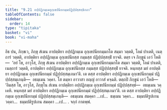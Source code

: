 ```yaml
---
title: "9.21 อปฺปฏิกมฺเมอุกฺเขปนียกมฺมปฏิปฺปสฺสทฺธิกถา"
tableOfContents: false
sidebar:
  order: 14
type: "tipitaka"
basket: "vi"
book: "vi-maha"
---
```



<DynamicBreadcrumb />

<Division number="427" book="vi-maha">

<Paragraph number="1871" book="vi-maha">
อิธ ปน, ภิกฺขเว, ภิกฺขุ สํเฆน อาปตฺติยา อปฺปฏิกมฺเม อุกฺเขปนียกมฺมกโต สมฺมา วตฺตติ, โลมํ ปาเตติ, เนตฺถารํ วตฺตติ, อาปตฺติยา อปฺปฏิกมฺเม อุกฺเขปนียสฺส กมฺมสฺส ปฏิปฺปสฺสทฺธิํ ยาจติ. ตตฺร เจ ภิกฺขูนํ เอวํ โหติ—  ‘อยํ โข, อาวุโส, ภิกฺขุ สํเฆน อาปตฺติยา อปฺปฏิกมฺเม อุกฺเขปนียกมฺมกโต สมฺมา วตฺตติ, โลมํ ปาเตติ, เนตฺถารํ วตฺตติ, อาปตฺติยา อปฺปฏิกมฺเม อุกฺเขปนียสฺส กมฺมสฺส ปฏิปฺปสฺสทฺธิํ ยาจติ. หนฺทสฺส มยํ อาปตฺติยา อปฺปฏิกมฺเม อุกฺเขปนียกมฺมํ ปฏิปฺปสฺสมฺเภมา’ติ. เต ตสฺส อาปตฺติยา อปฺปฏิกมฺเม อุกฺเขปนียกมฺมํ ปฏิปฺปสฺสมฺเภนฺติ—  อธมฺเมน วคฺคา. โส ตมฺหา อาวาสา อญฺญํ อาวาสํ คจฺฉติ. ตตฺถปิ ภิกฺขูนํ เอวํ โหติ—  ‘อิมสฺส โข, อาวุโส, ภิกฺขุโน สํเฆน อาปตฺติยา อปฺปฏิกมฺเม อุกฺเขปนียกมฺมํ ปฏิปฺปสฺสทฺธํ—  อธมฺเมน วคฺเคหิ. หนฺทสฺส มยํ อาปตฺติยา อปฺปฏิกมฺเม อุกฺเขปนียกมฺมํ ปฏิปฺปสฺสมฺเภมา’ติ. เต ตสฺส อาปตฺติยา อปฺปฏิกมฺเม อุกฺเขปนียกมฺมํ ปฏิปฺปสฺสมฺเภนฺติ—  อธมฺเมน สมคฺคา …เป…  ธมฺเมน วคฺคา…  ธมฺมปติรูปเกน วคฺคา…  ธมฺมปติรูปเกน สมคฺคา …เป… .

</Paragraph>
</Division>

<Paragraph number="1872" type="center" book="vi-maha">
จกฺกํ กาตพฺพํ.
</Paragraph>